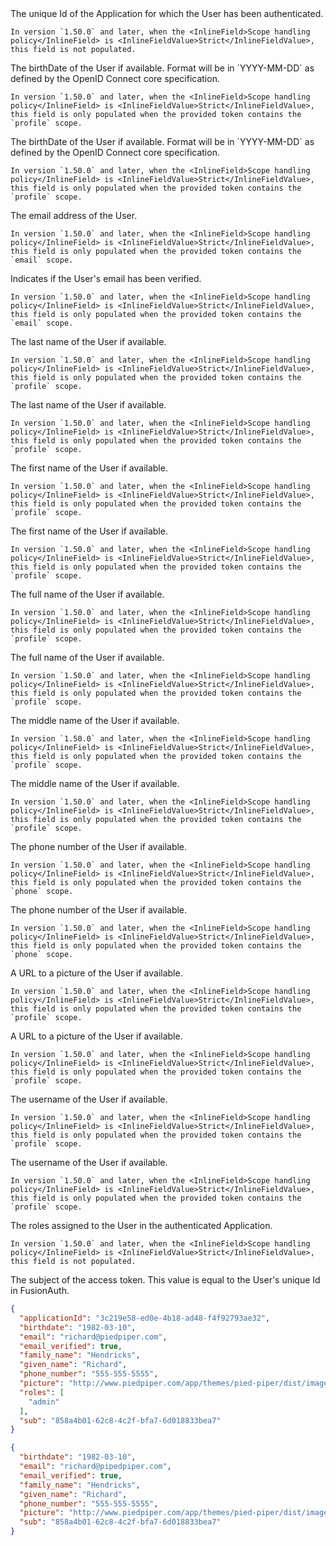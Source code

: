 
<APIBlock>
  <APIField name="applicationId" type="UUID">
    The unique Id of the Application for which the User has been authenticated.

    In version `1.50.0` and later, when the <InlineField>Scope handling policy</InlineField> is <InlineFieldValue>Strict</InlineFieldValue>, this field is not populated.
  </APIField>
  <APIField name="birthdate" type="String" since="1.1.0" renderif={props.show_since}>
    The birthDate of the User if available.
    Format will be in `YYYY-MM-DD` as defined by the OpenID Connect core specification.

    In version `1.50.0` and later, when the <InlineField>Scope handling policy</InlineField> is <InlineFieldValue>Strict</InlineFieldValue>, this field is only populated when the provided token contains the `profile` scope.
  </APIField>
  <APIField name="birthdate" type="String" renderif={!props.show_since}>
    The birthDate of the User if available.
    Format will be in `YYYY-MM-DD` as defined by the OpenID Connect core specification.

    In version `1.50.0` and later, when the <InlineField>Scope handling policy</InlineField> is <InlineFieldValue>Strict</InlineFieldValue>, this field is only populated when the provided token contains the `profile` scope.
  </APIField>
  <APIField name="email" type="String">
    The email address of the User.

    In version `1.50.0` and later, when the <InlineField>Scope handling policy</InlineField> is <InlineFieldValue>Strict</InlineFieldValue>, this field is only populated when the provided token contains the `email` scope.
  </APIField>
  <APIField name="email_verified" type="Boolean">
    Indicates if the User's email has been verified.

    In version `1.50.0` and later, when the <InlineField>Scope handling policy</InlineField> is <InlineFieldValue>Strict</InlineFieldValue>, this field is only populated when the provided token contains the `email` scope.
  </APIField>
  <APIField name="family_name" type="String" since="1.1.0" renderif={props.show_since}>
    The last name of the User if available.

    In version `1.50.0` and later, when the <InlineField>Scope handling policy</InlineField> is <InlineFieldValue>Strict</InlineFieldValue>, this field is only populated when the provided token contains the `profile` scope.
  </APIField>
  <APIField name="family_name" type="String" renderif={!props.show_since}>
    The last name of the User if available.

    In version `1.50.0` and later, when the <InlineField>Scope handling policy</InlineField> is <InlineFieldValue>Strict</InlineFieldValue>, this field is only populated when the provided token contains the `profile` scope.
  </APIField>
  <APIField name="given_name" type="String" since="1.1.0" renderif={props.show_since}>
    The first name of the User if available.

    In version `1.50.0` and later, when the <InlineField>Scope handling policy</InlineField> is <InlineFieldValue>Strict</InlineFieldValue>, this field is only populated when the provided token contains the `profile` scope.
  </APIField>
  <APIField name="given_name" type="String"  renderif={!props.show_since}>
    The first name of the User if available.

    In version `1.50.0` and later, when the <InlineField>Scope handling policy</InlineField> is <InlineFieldValue>Strict</InlineFieldValue>, this field is only populated when the provided token contains the `profile` scope.
  </APIField>
  <APIField name="name" type="String" since="1.1.0" renderif={props.show_since}>
    The full name of the User if available.

    In version `1.50.0` and later, when the <InlineField>Scope handling policy</InlineField> is <InlineFieldValue>Strict</InlineFieldValue>, this field is only populated when the provided token contains the `profile` scope.
  </APIField>
  <APIField name="name" type="String" renderif={!props.show_since}>
    The full name of the User if available.

    In version `1.50.0` and later, when the <InlineField>Scope handling policy</InlineField> is <InlineFieldValue>Strict</InlineFieldValue>, this field is only populated when the provided token contains the `profile` scope.
  </APIField>
  <APIField name="middle_name" type="String" since="1.1.0" renderif={props.show_since}>
    The middle name of the User if available.

    In version `1.50.0` and later, when the <InlineField>Scope handling policy</InlineField> is <InlineFieldValue>Strict</InlineFieldValue>, this field is only populated when the provided token contains the `profile` scope.
  </APIField>
  <APIField name="middle_name" type="String" renderif={!props.show_since}>
    The middle name of the User if available.

    In version `1.50.0` and later, when the <InlineField>Scope handling policy</InlineField> is <InlineFieldValue>Strict</InlineFieldValue>, this field is only populated when the provided token contains the `profile` scope.
  </APIField>
  <APIField name="phone_number" type="String" since="1.1.0" renderif={props.show_since}>
    The phone number of the User if available.

    In version `1.50.0` and later, when the <InlineField>Scope handling policy</InlineField> is <InlineFieldValue>Strict</InlineFieldValue>, this field is only populated when the provided token contains the `phone` scope.
  </APIField>
  <APIField name="phone_number" type="String" renderif={!props.show_since}>
    The phone number of the User if available.

    In version `1.50.0` and later, when the <InlineField>Scope handling policy</InlineField> is <InlineFieldValue>Strict</InlineFieldValue>, this field is only populated when the provided token contains the `phone` scope.
  </APIField>
  <APIField name="picture" type="String" since="1.1.0" renderif={props.show_since}>
    A URL to a picture of the User if available.

    In version `1.50.0` and later, when the <InlineField>Scope handling policy</InlineField> is <InlineFieldValue>Strict</InlineFieldValue>, this field is only populated when the provided token contains the `profile` scope.
  </APIField>
  <APIField name="picture" type="String" renderif={!props.show_since}>
    A URL to a picture of the User if available.

    In version `1.50.0` and later, when the <InlineField>Scope handling policy</InlineField> is <InlineFieldValue>Strict</InlineFieldValue>, this field is only populated when the provided token contains the `profile` scope.
  </APIField>
  <APIField name="preferred_username" type="String" since="1.1.0" renderif={props.show_since}>
    The username of the User if available.

    In version `1.50.0` and later, when the <InlineField>Scope handling policy</InlineField> is <InlineFieldValue>Strict</InlineFieldValue>, this field is only populated when the provided token contains the `profile` scope.
  </APIField>
  <APIField name="preferred_username" type="String" renderif={!props.show_since}>
    The username of the User if available.

    In version `1.50.0` and later, when the <InlineField>Scope handling policy</InlineField> is <InlineFieldValue>Strict</InlineFieldValue>, this field is only populated when the provided token contains the `profile` scope.
  </APIField>
  <APIField name="roles" type="Array">
    The roles assigned to the User in the authenticated Application.

    In version `1.50.0` and later, when the <InlineField>Scope handling policy</InlineField> is <InlineFieldValue>Strict</InlineFieldValue>, this field is not populated.
  </APIField>
  <APIField name="sub" type="UUID">
    The subject of the access token.
    This value is equal to the User's unique Id in FusionAuth.
  </APIField>
</APIBlock>

```json title="Example JSON Response With Compatibility Scope Handling"
{
  "applicationId": "3c219e58-ed0e-4b18-ad48-f4f92793ae32",
  "birthdate": "1982-03-10",
  "email": "richard@piedpiper.com",
  "email_verified": true,
  "family_name": "Hendricks",
  "given_name": "Richard",
  "phone_number": "555-555-5555",
  "picture": "http://www.piedpiper.com/app/themes/pied-piper/dist/images/photo-richard.png",
  "roles": [
    "admin"
  ],
  "sub": "858a4b01-62c8-4c2f-bfa7-6d018833bea7"
}
```

```json title="Example JSON Response With Strict Scope Handling And The profile, email And phone Scopes In The Token"
{
  "birthdate": "1982-03-10",
  "email": "richard@pipedpiper.com",
  "email_verified": true,
  "family_name": "Hendricks",
  "given_name": "Richard",
  "phone_number": "555-555-5555",
  "picture": "http://www.piedpiper.com/app/themes/pied-piper/dist/images/photo-richard.png",
  "sub": "858a4b01-62c8-4c2f-bfa7-6d018833bea7"
}
```
